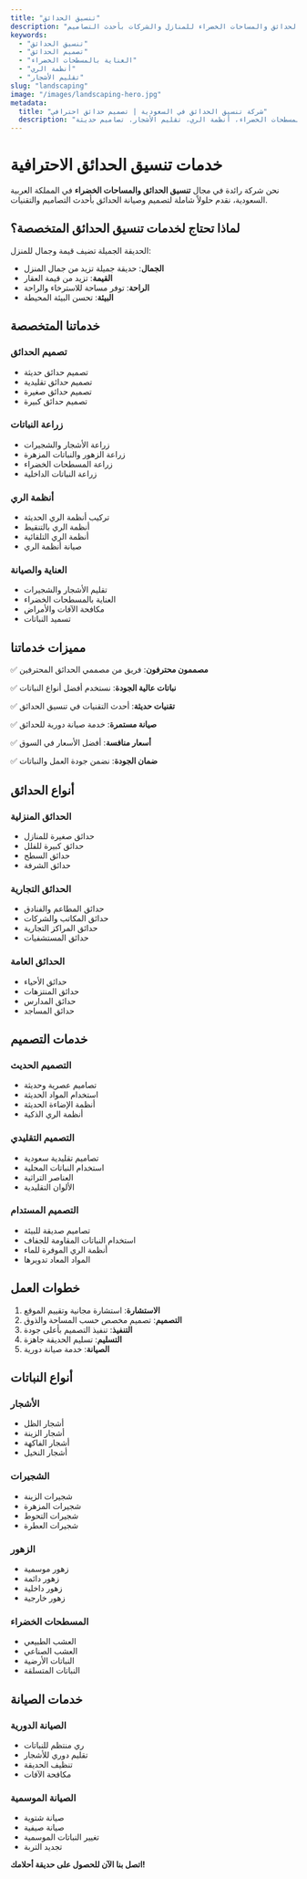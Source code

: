 ```yaml
---
title: "تنسيق الحدائق"
description: "خدمات تنسيق الحدائق والمساحات الخضراء للمنازل والشركات بأحدث التصاميم"
keywords:
  - "تنسيق الحدائق"
  - "تصميم الحدائق"
  - "العناية بالمسطحات الخضراء"
  - "أنظمة الري"
  - "تقليم الأشجار"
slug: "landscaping"
image: "/images/landscaping-hero.jpg"
metadata:
  title: "شركة تنسيق الحدائق في السعودية | تصميم حدائق احترافي"
  description: "أفضل شركة تنسيق حدائق في السعودية. تصميم الحدائق، العناية بالمسطحات الخضراء، أنظمة الري، تقليم الأشجار. تصاميم حديثة."
---
```


# خدمات تنسيق الحدائق الاحترافية

نحن شركة رائدة في مجال **تنسيق الحدائق والمساحات الخضراء** في المملكة العربية السعودية، نقدم حلولاً شاملة لتصميم وصيانة الحدائق بأحدث التصاميم والتقنيات.

## لماذا تحتاج لخدمات تنسيق الحدائق المتخصصة؟

الحديقة الجميلة تضيف قيمة وجمال للمنزل:

- **الجمال**: حديقة جميلة تزيد من جمال المنزل
- **القيمة**: تزيد من قيمة العقار
- **الراحة**: توفر مساحة للاسترخاء والراحة
- **البيئة**: تحسن البيئة المحيطة

## خدماتنا المتخصصة

### تصميم الحدائق
- تصميم حدائق حديثة
- تصميم حدائق تقليدية
- تصميم حدائق صغيرة
- تصميم حدائق كبيرة

### زراعة النباتات
- زراعة الأشجار والشجيرات
- زراعة الزهور والنباتات المزهرة
- زراعة المسطحات الخضراء
- زراعة النباتات الداخلية

### أنظمة الري
- تركيب أنظمة الري الحديثة
- أنظمة الري بالتنقيط
- أنظمة الري التلقائية
- صيانة أنظمة الري

### العناية والصيانة
- تقليم الأشجار والشجيرات
- العناية بالمسطحات الخضراء
- مكافحة الآفات والأمراض
- تسميد النباتات

## مميزات خدماتنا

✅ **مصممون محترفون**: فريق من مصممي الحدائق المحترفين

✅ **نباتات عالية الجودة**: نستخدم أفضل أنواع النباتات

✅ **تقنيات حديثة**: أحدث التقنيات في تنسيق الحدائق

✅ **صيانة مستمرة**: خدمة صيانة دورية للحدائق

✅ **أسعار منافسة**: أفضل الأسعار في السوق

✅ **ضمان الجودة**: نضمن جودة العمل والنباتات

## أنواع الحدائق

### الحدائق المنزلية
- حدائق صغيرة للمنازل
- حدائق كبيرة للفلل
- حدائق السطح
- حدائق الشرفة

### الحدائق التجارية
- حدائق المطاعم والفنادق
- حدائق المكاتب والشركات
- حدائق المراكز التجارية
- حدائق المستشفيات

### الحدائق العامة
- حدائق الأحياء
- حدائق المنتزهات
- حدائق المدارس
- حدائق المساجد

## خدمات التصميم

### التصميم الحديث
- تصاميم عصرية وحديثة
- استخدام المواد الحديثة
- أنظمة الإضاءة الحديثة
- أنظمة الري الذكية

### التصميم التقليدي
- تصاميم تقليدية سعودية
- استخدام النباتات المحلية
- العناصر التراثية
- الألوان التقليدية

### التصميم المستدام
- تصاميم صديقة للبيئة
- استخدام النباتات المقاومة للجفاف
- أنظمة الري الموفرة للماء
- المواد المعاد تدويرها

## خطوات العمل

1. **الاستشارة**: استشارة مجانية وتقييم الموقع
2. **التصميم**: تصميم مخصص حسب المساحة والذوق
3. **التنفيذ**: تنفيذ التصميم بأعلى جودة
4. **التسليم**: تسليم الحديقة جاهزة
5. **الصيانة**: خدمة صيانة دورية

## أنواع النباتات

### الأشجار
- أشجار الظل
- أشجار الزينة
- أشجار الفاكهة
- أشجار النخيل

### الشجيرات
- شجيرات الزينة
- شجيرات المزهرة
- شجيرات التحوط
- شجيرات العطرة

### الزهور
- زهور موسمية
- زهور دائمة
- زهور داخلية
- زهور خارجية

### المسطحات الخضراء
- العشب الطبيعي
- العشب الصناعي
- النباتات الأرضية
- النباتات المتسلقة

## خدمات الصيانة

### الصيانة الدورية
- ري منتظم للنباتات
- تقليم دوري للأشجار
- تنظيف الحديقة
- مكافحة الآفات

### الصيانة الموسمية
- صيانة شتوية
- صيانة صيفية
- تغيير النباتات الموسمية
- تجديد التربة

**اتصل بنا الآن للحصول على حديقة أحلامك!**
